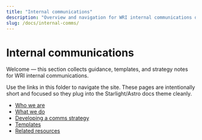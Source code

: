 ```yaml
---
title: "Internal communications"
description: "Overview and navigation for WRI internal communications documentation."
slug: /docs/internal-comms/
---
```


# Internal communications

Welcome — this section collects guidance, templates, and strategy notes for WRI internal communications.

Use the links in this folder to navigate the site. These pages are intentionally short and focused so they plug into the Starlight/Astro docs theme cleanly.

- <a href="/docs/internal-comms/who-we-are/">Who we are</a>
- <a href="/docs/internal-comms/what-we-do/">What we do</a>
- <a href="/docs/internal-comms/developing-comms-strategy/">Developing a comms strategy</a>
- <a href="/docs/internal-comms/templates/">Templates</a>
- <a href="/docs/internal-comms/related-resources/">Related resources</a>
